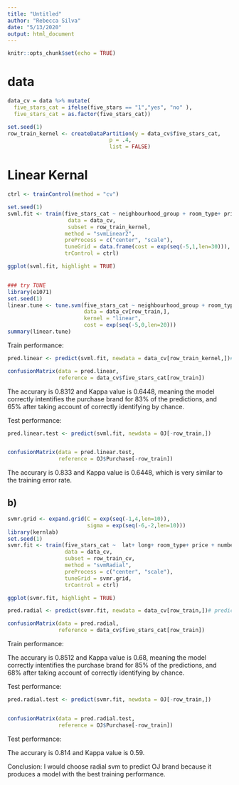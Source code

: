```yaml
---
title: "Untitled"
author: "Rebecca Silva"
date: "5/13/2020"
output: html_document
---
```


```r
knitr::opts_chunk$set(echo = TRUE)
```

# data
```r
data_cv = data %>% mutate(
  five_stars_cat = ifelse(five_stars == "1","yes", "no" ), 
  five_stars_cat = as.factor(five_stars_cat))

set.seed(1)
row_train_kernel <- createDataPartition(y = data_cv$five_stars_cat,
                                p = .4,
                                list = FALSE)
```


# Linear Kernal 

```r
ctrl <- trainControl(method = "cv") 

set.seed(1)
svml.fit <- train(five_stars_cat ~ neighbourhood_group + room_type+ price + number_of_reviews + reviews_per_month  + availability_365,
                   data = data_cv, 
                   subset = row_train_kernel,
                  method = "svmLinear2",
                  preProcess = c("center", "scale"),
                  tuneGrid = data.frame(cost = exp(seq(-5,1,len=30))),
                  trControl = ctrl)

ggplot(svml.fit, highlight = TRUE)


### try TUNE 
library(e1071)
set.seed(1)
linear.tune <- tune.svm(five_stars_cat ~ neighbourhood_group + room_type+ price + number_of_reviews + reviews_per_month  + availability_365, 
                        data = data_cv[row_train,], 
                        kernel = "linear", 
                        cost = exp(seq(-5,0,len=20)))
summary(linear.tune)
```

Train performance:
```r
pred.linear <- predict(svml.fit, newdata = data_cv[row_train_kernel,])# prediction is a class label 

confusionMatrix(data = pred.linear, 
                reference = data_cv$five_stars_cat[row_train])
```

The accurary is 0.8312 and Kappa value is 0.6448, meaning the model correctly intentifies the purchase brand for 83% of the predictions, and 65% after taking account of correctly identifying by chance. 

Test performance: 
```r
pred.linear.test <- predict(svml.fit, newdata = OJ[-row_train,])


confusionMatrix(data = pred.linear.test, 
                reference = OJ$Purchase[-row_train])
```

The accurary is 0.833 and Kappa value is 0.6448, which is very similar to the training error rate. 


## b)
```r
svmr.grid <- expand.grid(C = exp(seq(-1,4,len=10)),
                         sigma = exp(seq(-6,-2,len=10)))
library(kernlab)
set.seed(1)             
svmr.fit <- train(five_stars_cat ~  lat+ long+ room_type+ price + number_of_reviews + reviews_per_month  + availability_365,
                  data = data_cv, 
                  subset = row_train_cv,
                  method = "svmRadial",
                  preProcess = c("center", "scale"),
                  tuneGrid = svmr.grid,
                  trControl = ctrl)

ggplot(svmr.fit, highlight = TRUE)
```

```r
pred.radial <- predict(svmr.fit, newdata = data_cv[row_train,])# prediction is a class label 

confusionMatrix(data = pred.radial, 
                reference = data_cv$five_stars_cat[row_train])
```
Train performance:

The accurary is 0.8512 and Kappa value is 0.68, meaning the model correctly intentifies the purchase brand for 85% of the predictions, and 68% after taking account of correctly identifying by chance.

Test performance: 
```r
pred.radial.test <- predict(svmr.fit, newdata = OJ[-row_train,])


confusionMatrix(data = pred.radial.test, 
                reference = OJ$Purchase[-row_train])
```
Test performance: 

The accurary is 0.814 and Kappa value is 0.59.

Conclusion: 
I would choose radial svm to predict OJ brand because it produces a model with the best training performance. 
